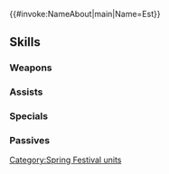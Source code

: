 {{#invoke:NameAbout|main|Name=Est}}{{HeroPage Tabs}}
{{Hero Infobox
|Name=Est
|Title=Springtime Flier
|WeaponType=Blue Tome
|Origin=Fire Emblem: Mystery of the Emblem
|Gender=Female
|MoveType=Flying
|actorJP=村川梨衣
|actorEN=Brianna Knickerbocker
|artist=DSマイル
|additionDate=March 18, 2020
|releaseDate=March 18, 2020
|TagID=春祭エスト
|InternalID=499
|Properties=special,hat,specRate_202402
|cv1=1
|cv2=400600
|description=Youngest of the three Pegasus Sisters from Macedon. She's come to the spring festival as a bunny, just like her sisters. Appears in Fire Emblem: Mystery of the Emblem.
}}
{{Stats Page
|Lv1HP=17|Lv1ATK=8|Lv1SPD=9|Lv1DEF=4|Lv1RES=7
|GRHP=50|GRATK=70|GRSPD=60|GRDEF=30|GRRES=45
}}
==Skills==
===Weapons===
{{Weapons Table
|weapon1=Thunder
|weapon1Default=1
|weapon1Unlock=1
|weapon2=Elthunder
|weapon2Default=2
|weapon2Unlock=2
|weapon3=Thoron
|weapon3Default=4
|weapon3Unlock=3
|weapon4=Eagle's Egg
|weapon4Default=5
|weapon4Unlock=5
}}
===Assists===
{{Assists Table
}}
===Specials===
{{Specials Table
|special1=New Moon
|special1Default=4
|special1Unlock=3
|special2=Moonbow
|special2Default=
|special2Unlock=4
}}
===Passives===
{{Passives Table
|passiveA1=Fury 1
|passiveA2=Fury 2
|passiveA3=Fury 3
|passiveA4=Fury 4
|passiveA1Unlock=2
|passiveA2Unlock=3
|passiveA3Unlock=4
|passiveA4Unlock=5
|passiveB1=Chill Res 1
|passiveB2=Chill Atk/Res 1
|passiveB3=Chill Atk/Res 2
|passiveB1Unlock=3
|passiveB2Unlock=4
|passiveB3Unlock=5
|passiveC1=Hone Atk 1
|passiveC2=Hone Atk 2
|passiveC3=Hone Fliers
|passiveC1Unlock=1
|passiveC2Unlock=2
|passiveC3Unlock=4
}}
{{Heroes Navbox}}
[[Category:Spring Festival units]]